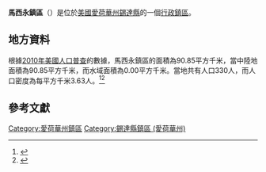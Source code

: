 {{noteTA
|G1=USState
|G2=地名
|G3=Unit
}}
{{Infobox settlement
|official_name            = 馬西永鎮區
|native_name = Massillon Township
|settlement_type          = [[行政鎮區|行政鎮區]]
|image_skyline            = 
|imagesize                = 
|image_map                = Map highlighting Massillon Township, Cedar County, Iowa.svg
|mapsize                  = 250px
|pushpin_map  =USA Iowa
|pushpin_label = 馬西永鎮區
|pushpin_label_position   = top
|pushpin_map_caption      = 馬西永鎮區在愛荷華州的位置
|subdivision_type         = [[世界政區索引|國家]]
|subdivision_type1        = [[美国州份|州份]]
|subdivision_type2        = [[愛荷華州行政区划|縣]]
|subdivision_name         = [[美国|美国]]
|subdivision_name1        = [[愛荷華州|愛荷華州]]
|subdivision_name2        = [[錫達縣_(愛荷華州)|錫達縣]]
|elevation_ft             = 778
|elevation_m              = 237
|timezone                 = [[北美中部時區|北美中部時區]]
|area_total_km2           = 90.85
|area_land_km2            = 90.85
|area_water_km2           = 0.00
|area_total_sq_mi         = 
|area_land_sq_mi          = 
|area_water_sq_mi         = 
|population_as_of         = [[2010年美國人口普查|2010]]
|population_footnotes     = 
|population_total         = 330
|population_density_km2   = auto
|population_density_sq_mi = auto
|utc_offset               = -6
|coordinates              = {{coord|41|54|05|N|90|58|01|W|type:city_region:US-AL_source:GNS-enwiki|display=inline,title}}
| coor_pinpoint           = 
| coordinates_footnotes   = 
|timezone_DST             = CDT
|utc_offset_DST           = -5
|postal_code_type         = [[美國郵區編號|郵區編號]]
|postal_code              = 
|area_code                = {{link-en|电话区号563|Area code 563|563}}
|blank_name = [[地名信息系统|GNIS ID]]
|blank_info = 468368
}}
'''馬西永鎮區'''（{{lang-en|Massillon Township}}）是位於[[美國|美國]][[愛荷華州|愛荷華州]][[錫達縣_(愛荷華州)|錫達縣]]的一個[[行政鎮區|行政鎮區]]。

== 地方資料 ==
根據[[2010年美國人口普查|2010年美國人口普查]]的數據，馬西永鎮區的面積為90.85平方千米，當中陸地面積為90.85平方千米，而水域面積為0.00平方千米。當地共有人口330人，而人口密度為每平方千米3.63人。<ref name="GR8">{{cite web|url=http://factfinder2.census.gov|publisher=[[美国人口调查局|美国人口调查局]]|accessdate=2011-05-14|title=American FactFinder}}</ref><ref>{{cite web|url=https://www.citypopulation.de/en/usa/iowa/admin/|title=USA: Iowa (Counties and Townships) - City Population}}</ref>

== 參考文獻 ==
{{reflist}}

{{錫達縣 (愛荷華州)}}

{{DEFAULTSORT:Massillon Township}}
[[Category:愛荷華州鎮區|Category:愛荷華州鎮區]]
[[Category:錫達縣鎮區_(愛荷華州)|Category:錫達縣鎮區 (愛荷華州)]]

{{Iowa-geo-stub}}